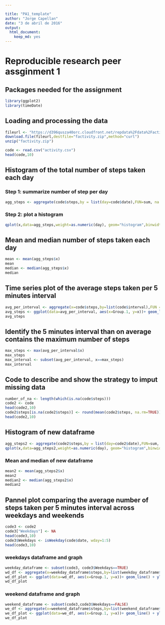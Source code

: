 ```yaml
---

title: "PA1_template"
author: "Jorge Capellan"
date: "3 de abril de 2016"
output: 
  html_document: 
    keep_md: yes
---
```


# Reproducible research peer assginment 1
## Packages needed for the assignment

```r
library(ggplot2)
library(timeDate)
```

## Loading and processing the data
```r
fileurl <- "https://d396qusza40orc.cloudfront.net/repdata%2Fdata%2Factivity.zip"
download.file(fileurl,destfile="factivity.zip",method="curl")
unzip("factivity.zip")

code <- read.csv("activity.csv")
head(code,10)
```

## Histogram of the total number of steps taken each day

### Step 1: summarize number of step per day
```r
agg_steps <- aggregate(code$steps,by = list(day=code$date),FUN=sum, na.rm=TRUE)

```

### Step 2: plot a histogram
```r
qplot(x,data=agg_steps,weight=as.numeric(day), geom="histogram",binwidth=500,ylab = "Frequency used",xlab = "Total steps per day")

```

## Mean and median number of steps taken each day
```r
mean <- mean(agg_steps$x)
mean
median <- median(agg_steps$x)
median
```

## Time series plot of the average steps taken per 5 minutes interval

```r
avg_per_interval <- aggregate(x=code$steps,by=list(code$interval),FUN = mean, na.rm=TRUE)
avg_steps <- ggplot(data=avg_per_interval, aes(x=Group.1, y=x))+ geom_line() + ylab("avg steps taken") + xlab("5 miutes interval")
avg_steps
```

## Identify the 5 minutes interval than on average contains the maximum number of steps

```r
max_steps <- max(avg_per_interval$x)
max_steps
max_interval <- subset(avg_per_interval, x==max_steps)
max_interval
```

## Code to describe and show the strategy to imput missing data

```r
number_of_na <- length(which(is.na(code$steps)))
code2 <- code
head(code2,10)
code2$steps[is.na(code2$steps)] <- round(mean(code2$steps, na.rm=TRUE))
head(code2,10)
```

## Histogram of new dataframe
```r
agg_steps2 <- aggregate(code2$steps,by = list(day=code2$date),FUN=sum, na.rm=TRUE)
qplot(x,data=agg_steps2,weight=as.numeric(day), geom="histogram",binwidth=500,ylab = "Frequency used",xlab = "Total steps per day")
```
### Mean and median of new dataframe
```r
mean2 <- mean(agg_steps2$x)
mean2
median2 <- median(agg_steps2$x)
median2
```


## Pannel plot comparing the average number of steps taken per 5 minutes interval across weekdays and weekends 
```r
code3 <- code2
code3["Weekdays"] <- NA
head(code3,10)
code3$Weekdays <- isWeekday(code$date, wday=1:5)
head(code3,10)
```
### weekdays dataframe and graph
```r
weekday_dataframe <- subset(code3, code3$Weekdays==TRUE)
wd_df <- aggregate(x=weekday_dataframe$steps,by=list(weekday_dataframe$interval),FUN = mean, na.rm=TRUE)
wd_df_plot <- ggplot(data=wd_df, aes(x=Group.1, y=x))+ geom_line() + ylab("avg steps taken") + xlab("5 miutes interval")
wd_df_plot
```
### weekend dataframe and graph
```r
weekend_dataframe <- subset(code3,code3$Weekdays==FALSE)
we_df <- aggregate(x=weekend_dataframe$steps,by=list(weekend_dataframe$interval),FUN = mean, na.rm=TRUE)
we_df_plot <- ggplot(data=we_df, aes(x=Group.1, y=x))+ geom_line() + ylab("avg steps taken") + xlab("5 miutes interval")
we_df_plot
```

